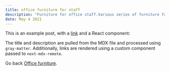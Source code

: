 ```yaml
---
title: office furniture for staff
description: "Furniture for office staff.Various series of furniture for employees.Catalog with prices.Easy choice."
date: May 4 2021
---
```


This is an example post, with a [link](https://xofis.ru/mebel-dlya-personala) and a React component:

The title and description are pulled from the MDX file and processed using `gray-matter`. Additionally, links are rendered using a custom component passed to `next-mdx-remote`.

Go back [Office furniture](https://xofis.ru/).
